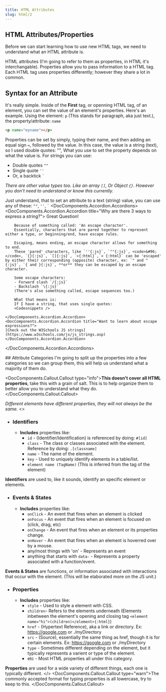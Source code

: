 ```yaml
---
title: HTML Attributes
slug: html/2
---
```



## HTML Attributes/Properties

Before we can start learning how to use new HTML tags, we need to understand what an HTML attribute is.

HTML attributes (I'm going to refer to them as properties, in HTML it's interchangable). Properties allow you to pass information to a HTML tag. Each HTML tag uses properties differently; however they share a lot in common. 

## Syntax for an Attribute

It's really simple. Inside of the **First** tag, or openning HTML tag, of an element, you can set the value of an element's properties. 
Here's an example. Using the element: `p` (This stands for paragraph, aka just text.), the property/attribute: `name`

```html
<p name="myname"></p>
```
Properties can be set by simply, typing their name, and then adding an equal sign `=`, followed by the value. In this case, the value is a string (text), so I used double quotes: "",
What you use to set the property depends on what the value is. For strings you can use:
- Double quotes `""`
- Single quote `''`
- Or, a backtick <code>&#96;</code>

*There are other value types too. Like an array  `[]`, Or Object `{}`. However you don't need to understand or know this currently.*

Just understand, that to set an attribute to a text (string) value, you can use any of these: `""`, `''`, <code>&#96;</code>
<DocComponents.Accordion.Accordions>
    <DocComponents.Accordion.Accordion title="Why are there 3 ways to express a string?">
        Great Question!

        Because of something called: 'An escape character'. 
        Essentially, characters that are pared together to represent either a type, or beginning/end, have escape rules.
        
        Escaping, means ending, an escape character allows for something to end. 
        These 'pared' characters, like `''{:js}`, `""{:js}`, <code>&#96;</code>, `{}{:js}`, `[]{:js}`, `>{:html}`,`< {:html}` can be 'escaped' by either their corresponding (opposite) character, ex: `" and "{:js}`, `{ and }{:js}`, **or** they can be escaped by an escape character.
        
        Some escape characters:
        - Forward slash `/{:js}`
        - Backslash `\{:js}`
        (There's also something called, escape sequences too.)

        What that means is:
        If I have a string, that uses single quotes:
        <Codesnippets />

    </DocComponents.Accordion.Accordion>
    <DocComponents.Accordion.Accordion title="Want to learn about escape expressions?">
    [Check out the W3Schools JS strings](https://www.w3schools.com/js/js_strings.asp)
    </DocComponents.Accordion.Accordion>
</DocComponents.Accordion.Accordions>


<FullPageSeparator />
## Attribute Categories
I'm going to split up the properties into a few categories so we can group them, this will help us understand what a majority of them do.

<DocComponents.Callout.Callout type="info">**This doesn't cover all HTML properties**, take this with a grain of salt. This is to help organize them to better allow you to understand what they do.</DocComponents.Callout.Callout>

*Different elements have different properties, they will not always be the same.*
<>
* ### Identifiers
    * **Includes** properties like:
        * `id` - (Identifier/Identification) is referenced by doing: `#[id]`
        * `class` - The class or classes associated with the element. Reference by doing: `.[classname]`
        * `name` - The name of the element.
        * `key` - Used to uniquely identify elements in a table/list.
        * `element name (TagName)` (This is inferred from the tag of the element)

**Identifiers** are used to, like it sounds, identify an specific element or elements.
* ### Events & States
    * **Includes** properties like:
        * `onClick` - An event that fires when an element is clicked
        * `onFocus` - An event that fires when an element is focused on (click, drag, etc)
        * `onChange` - An event that fires when an element or its properties change.
        * `onHover` - An event that fires when an element is hoverred over by a mouse.
        * any/most things with 'on' - Represents an event
        * anything that starts with `data-` - Represents a property associated with a function/event.

**Events & States** are functions, or information associated with interactions that occur with the element. (This will be elaborated more on the JS unit.)
* ### Properties
    *  **Includes** properties like:
        * `style` - Used to style a element with CSS.
        * `children`- Refers to the elements underneath (Elements inbetween the element's opening and closing tag `<element name="hi">(children)</element>{:html}`)
        * `href` - (Hypertext Reference), aka a link or directory. Ex: https://google.com or ./myDirectory
        * `src` - (Source), essentially the same thing as href, though it is for certain elements. Ex: https://google.com or ./myDirectory 
        * `type` - Sometimes different depending on the element, but it typically represents a varient or type of the element.
        * etc - Most HTML properties all under this category.

**Properties** are used for a wide variety of different things, each one is typically different.
</>
<DocComponents.Callout.Callout type="warn">The commonly accepted format for typing properties is all lowercase, try to keep to this. </DocComponents.Callout.Callout>